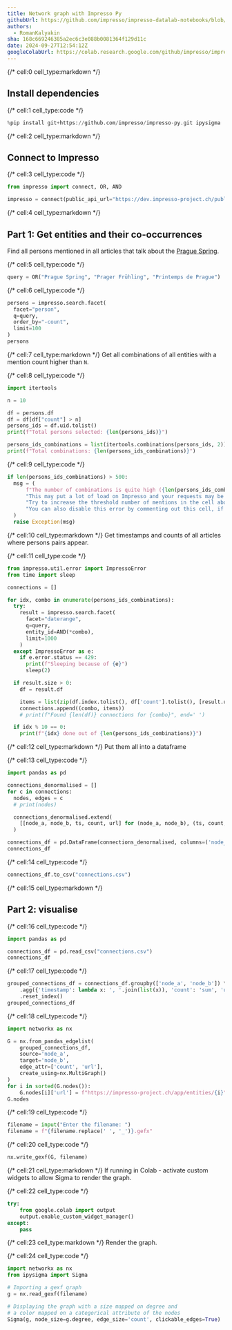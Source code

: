 ```yaml
---
title: Network graph with Impresso Py
githubUrl: https://github.com/impresso/impresso-datalab-notebooks/blob/main/4-impresso-py/network_graph.ipynb
authors:
  - RomanKalyakin
sha: 168c669246385a2ec6c3e088b0081364f129d11c
date: 2024-09-27T12:54:12Z
googleColabUrl: https://colab.research.google.com/github/impresso/impresso-datalab-notebooks/blob/main/4-impresso-py/network_graph.ipynb
---
```


{/* cell:0 cell_type:markdown */}
## Install dependencies

{/* cell:1 cell_type:code */}
```python
%pip install git+https://github.com/impresso/impresso-py.git ipysigma
```

{/* cell:2 cell_type:markdown */}
## Connect to Impresso

{/* cell:3 cell_type:code */}
```python
from impresso import connect, OR, AND

impresso = connect(public_api_url="https://dev.impresso-project.ch/public-api")
```

{/* cell:4 cell_type:markdown */}
## Part 1: Get entities and their co-occurrences

Find all persons mentioned in all articles that talk about the [Prague Spring](https://en.wikipedia.org/wiki/Prague_Spring).

{/* cell:5 cell_type:code */}
```python
query = OR("Prague Spring", "Prager Frühling", "Printemps de Prague")
```

{/* cell:6 cell_type:code */}
```python
persons = impresso.search.facet(
  facet="person",
  q=query,
  order_by="-count",
  limit=100
)
persons
```

{/* cell:7 cell_type:markdown */}
Get all combinations of all entities with a mention count higher than `N`.

{/* cell:8 cell_type:code */}
```python
import itertools

n = 10

df = persons.df
df = df[df["count"] > n]
persons_ids = df.uid.tolist()
print(f"Total persons selected: {len(persons_ids)}")

persons_ids_combinations = list(itertools.combinations(persons_ids, 2))
print(f"Total combinations: {len(persons_ids_combinations)}")
```

{/* cell:9 cell_type:code */}
```python
if len(persons_ids_combinations) > 500:
  msg = (
      f"The number of combinations is quite high ({len(persons_ids_combinations)}). " +
      "This may put a lot of load on Impresso and your requests may be throttled. " +
      "Try to increase the threshold number of mentions in the cell above which will reduce the number of selected persons. " +
      "You can also disable this error by commenting out this cell, if this number of combinations is expected."
  )
  raise Exception(msg)
```

{/* cell:10 cell_type:markdown */}
Get timestamps and counts of all articles where persons pairs appear.

{/* cell:11 cell_type:code */}
```python
from impresso.util.error import ImpressoError
from time import sleep

connections = []

for idx, combo in enumerate(persons_ids_combinations):
  try:
    result = impresso.search.facet(
      facet="daterange",
      q=query,
      entity_id=AND(*combo),
      limit=1000
    )
  except ImpressoError as e:
    if e.error.status == 429:
      print(f"Sleeping because of {e}")
      sleep(2)

  if result.size > 0:
    df = result.df

    items = list(zip(df.index.tolist(), df['count'].tolist(), [result.url for i in range(len(df))]))
    connections.append((combo, items))
    # print(f"Found {len(df)} connections for {combo}", end=' ')

  if idx % 10 == 0:
    print(f"{idx} done out of {len(persons_ids_combinations)}")
```

{/* cell:12 cell_type:markdown */}
Put them all into a dataframe

{/* cell:13 cell_type:code */}
```python
import pandas as pd

connections_denormalised = []
for c in connections:
  nodes, edges = c
  # print(nodes)

  connections_denormalised.extend(
    [[node_a, node_b, ts, count, url] for (node_a, node_b), (ts, count, url) in zip([nodes for i in range(len(edges))], edges)]
  )

connections_df = pd.DataFrame(connections_denormalised, columns=('node_a', 'node_b', 'timestamp', 'count', 'url'))
connections_df
```

{/* cell:14 cell_type:code */}
```python
connections_df.to_csv("connections.csv")
```

{/* cell:15 cell_type:markdown */}
## Part 2: visualise

{/* cell:16 cell_type:code */}
```python
import pandas as pd

connections_df = pd.read_csv("connections.csv")
connections_df
```

{/* cell:17 cell_type:code */}
```python
grouped_connections_df = connections_df.groupby(['node_a', 'node_b']) \
    .agg({'timestamp': lambda x: ', '.join(list(x)), 'count': 'sum', 'url': lambda x: list(set(x))[0]}) \
    .reset_index()
grouped_connections_df
```

{/* cell:18 cell_type:code */}
```python
import networkx as nx

G = nx.from_pandas_edgelist(
    grouped_connections_df,
    source='node_a',
    target='node_b',
    edge_attr=['count', 'url'],
    create_using=nx.MultiGraph()
)
for i in sorted(G.nodes()):
    G.nodes[i]['url'] = f"https://impresso-project.ch/app/entities/{i}"
G.nodes
```

{/* cell:19 cell_type:code */}
```python
filename = input("Enter the filename: ")
filename = f"{filename.replace(' ', '_')}.gefx"
```

{/* cell:20 cell_type:code */}
```python
nx.write_gexf(G, filename)
```

{/* cell:21 cell_type:markdown */}
If running in Colab - activate custom widgets to allow Sigma to render the graph.

{/* cell:22 cell_type:code */}
```python
try:
    from google.colab import output
    output.enable_custom_widget_manager()
except:
    pass
```

{/* cell:23 cell_type:markdown */}
Render the graph.

{/* cell:24 cell_type:code */}
```python
import networkx as nx
from ipysigma import Sigma

# Importing a gexf graph
g = nx.read_gexf(filename)

# Displaying the graph with a size mapped on degree and
# a color mapped on a categorical attribute of the nodes
Sigma(g, node_size=g.degree, edge_size='count', clickable_edges=True)
```

